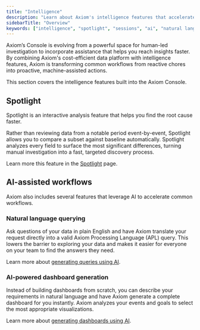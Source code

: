 ```yaml
---
title: "Intelligence"
description: "Learn about Axiom's intelligence features that accelerate insights and automate data analysis."
sidebarTitle: "Overview"
keywords: ["intelligence", "spotlight", "sessions", "ai", "natural language query", "ai dashboard"]
---
```


Axiom’s Console is evolving from a powerful space for human-led investigation to incorporate assistance that helps you reach insights faster. By combining Axiom's cost-efficient data platform with intelligence features, Axiom is transforming common workflows from reactive chores into proactive, machine-assisted actions.

This section covers the intelligence features built into the Axiom Console.

## Spotlight

Spotlight is an interactive analysis feature that helps you find the root cause faster.

Rather than reviewing data from a notable period event-by-event, Spotlight allows you to compare a subset against baseline automatically. Spotlight analyzes every field to surface the most significant differences, turning manual investigation into a fast, targeted discovery process.

Learn more this feature in the [Spotlight](/console/intelligence/spotlight) page.

## AI-assisted workflows

Axiom also includes several features that leverage AI to accelerate common workflows.

### Natural language querying

Ask questions of your data in plain English and have Axiom translate your request directly into a valid Axiom Processing Language (APL) query. This lowers the barrier to exploring your data and makes it easier for everyone on your team to find the answers they need.

Learn more about [generating queries using AI](/query-data/explore#generate-query-using-ai).

### AI-powered dashboard generation

Instead of building dashboards from scratch, you can describe your requirements in natural language and have Axiom generate a complete dashboard for you instantly. Axiom analyzes your events and goals to select the most appropriate visualizations.

Learn more about [generating dashboards using AI](/dashboards/create#generate-dashboards-using-ai).